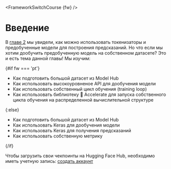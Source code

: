 <FrameworkSwitchCourse {fw} />

# Введение

<CourseFloatingBanner
    chapter={3}
    classNames="absolute z-10 right-0 top-0"
/>

В [главе 2](../chapter2) мы увидели, как можно использовать токенизаторы и предобученные модели для построения предсказаний. Но что если мы хотим дообучить предобученную модель на собственном датасете? Это и есть тема данной главы! Мы изучим:  

{#if fw === 'pt'}
* Как подготовить большой датасет из Model Hub
* Как использовать высокоуровненое API для дообучения модели
* Как использовать собственный цикл обучения (training loop)
* Как использовать библиотеку 🤗 Accelerate для запуска собственного цикла обучения на распределенной вычислительной структуре

{:else}
* Как подготовить большой датасет из Model Hub
* Как использовать Keras для дообучения модели
* Как использовать Keras для получения предсказаний
* Как использовать собственную метрику


{/if}

Чтобы загрузить свои чекпоинты на Hugging Face Hub, необходимо иметь учетную запись: [создать аккаунт](https://huggingface.co/join)